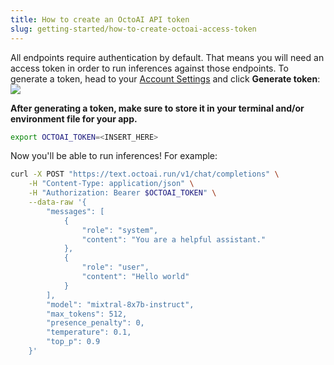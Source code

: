 ```yaml
---
title: How to create an OctoAI API token
slug: getting-started/how-to-create-octoai-access-token
---
```


All endpoints require authentication by default. That means you will need an access token in order to run inferences against those endpoints. To generate a token, head to your [Account Settings](https://octoai.cloud/settings) and click **Generate token**:
![](https://www.datocms-assets.com/45680/1711722965-generatetoken.png?max-w=2000&auto=compress)

**After generating a token, make sure to store it in your terminal and/or environment file for your app.**

```bash bash
export OCTOAI_TOKEN=<INSERT_HERE>
```

Now you'll be able to run inferences! For example:

```bash cURL
curl -X POST "https://text.octoai.run/v1/chat/completions" \
    -H "Content-Type: application/json" \
    -H "Authorization: Bearer $OCTOAI_TOKEN" \
    --data-raw '{
        "messages": [
            {
                "role": "system",
                "content": "You are a helpful assistant."
            },
            {
                "role": "user",
                "content": "Hello world"
            }
        ],
        "model": "mixtral-8x7b-instruct",
        "max_tokens": 512,
        "presence_penalty": 0,
        "temperature": 0.1,
        "top_p": 0.9
    }'
```
